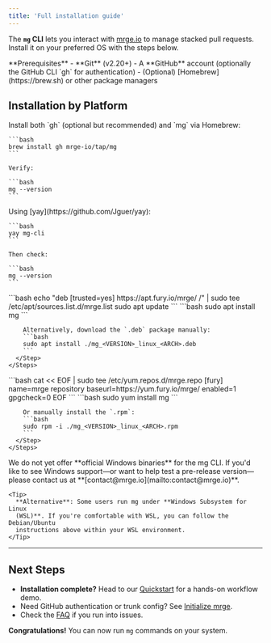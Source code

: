 ```yaml
---
title: 'Full installation guide'
---
```


The **`mg` CLI** lets you interact with [mrge.io](https://mrge.io) to manage stacked pull requests. Install it on your preferred OS with the steps below.

<Note>
  **Prerequisites** - **Git** (v2.20+) - A **GitHub** account (optionally the
  GitHub CLI `gh` for authentication) - (Optional) [Homebrew](https://brew.sh)
  or other package managers
</Note>

## Installation by Platform

<AccordionGroup>
  <Accordion title="macOS" id="macos">
    Install both `gh` (optional but recommended) and `mg` via Homebrew:

    ```bash
    brew install gh mrge-io/tap/mg
    ```

    Verify:

    ```bash
    mg --version
    ```

  </Accordion>

  <Accordion title="Arch Linux" id="arch-linux">
    Using [yay](https://github.com/Jguer/yay):

    ```bash
    yay mg-cli
    ```

    Then check:

    ```bash
    mg --version
    ```

  </Accordion>

  <Accordion title="Debian/Ubuntu" id="debianubuntu">
    <Steps>
      <Step title="Add our APT repo">
        ```bash
        echo "deb [trusted=yes] https://apt.fury.io/mrge/ /" | sudo tee /etc/apt/sources.list.d/mrge.list
        sudo apt update
        ```
      </Step>
      <Step title="Install the mg package">
        ```bash
        sudo apt install mg
        ```
        
        Alternatively, download the `.deb` package manually:
        ```bash
        sudo apt install ./mg_<VERSION>_linux_<ARCH>.deb
        ```
      </Step>
    </Steps>
  </Accordion>

  <Accordion title="RHEL/CentOS" id="rhelcentos">
    <Steps>
      <Step title="Add our YUM repo">
        ```bash
        cat << EOF | sudo tee /etc/yum.repos.d/mrge.repo
        [fury]
        name=mrge repository
        baseurl=https://yum.fury.io/mrge/
        enabled=1
        gpgcheck=0
        EOF
        ```
      </Step>
      <Step title="Install the package">
        ```bash
        sudo yum install mg
        ```
        
        Or manually install the `.rpm`:
        ```bash
        sudo rpm -i ./mg_<VERSION>_linux_<ARCH>.rpm
        ```
      </Step>
    </Steps>
  </Accordion>

  <Accordion title="Windows" id="windows">
    We do not yet offer **official Windows binaries** for the mg CLI. If you'd like to see Windows support—or want to help test a pre-release version—please contact us at **[contact@mrge.io](mailto:contact@mrge.io)**.

    <Tip>
      **Alternative**: Some users run mg under **Windows Subsystem for Linux
      (WSL)**. If you're comfortable with WSL, you can follow the Debian/Ubuntu
      instructions above within your WSL environment.
    </Tip>

  </Accordion>
</AccordionGroup>

---

## Next Steps

- **Installation complete?** Head to our [Quickstart](/quickstart) for a hands-on workflow demo.
- Need GitHub authentication or trunk config? See [Initialize mrge](/how-to-guides/initialize-in-repo).
- Check the [FAQ](/faq-and-troubleshooting) if you run into issues.

**Congratulations!** You can now run `mg` commands on your system.
